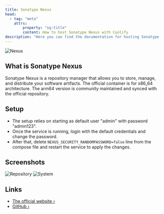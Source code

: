 ```yaml
---
title: Sonatype Nexus
head:
  - tag: "meta"
    attrs:
        property: "og:title"
        content: How to host Sonatype Nexus with Coolify
description: "Here you can find the documentation for hosting Sonatype Nexus with Coolify."
---
```



<Badge text="One-click setup." variant="note" size="large" />

![Nexus](../../../assets/images/services/nexus0.png)

## What is Sonatype Nexus

Sonatype Nexus is a repository manager that allows you to store, manage, and distribute your software artifacts.
The official container is for x86_64 architecture. The arm64 version is community maintained and synced with the official repository.

## Setup

- The setup relies on starting as default user "admin" with password "admin123".
- Once the service is running, login with the default credentials and change the password.
- After that, delete `NEXUS_SECURITY_RANDOMPASSWORD=false` line from the compose file and restart the service to apply the changes.

## Screenshots

![Repository](../../../assets/images/services/nexus1.png)
![System](../../../assets/images/services/nexus2.png)

## Links

- [The official website ›](https://help.sonatype.com/en/sonatype-nexus-repository.html?utm_source=coolify.io)
- [GitHub ›](https://github.com/sonatype/docker-nexus3?utm_source=coolify.io)
